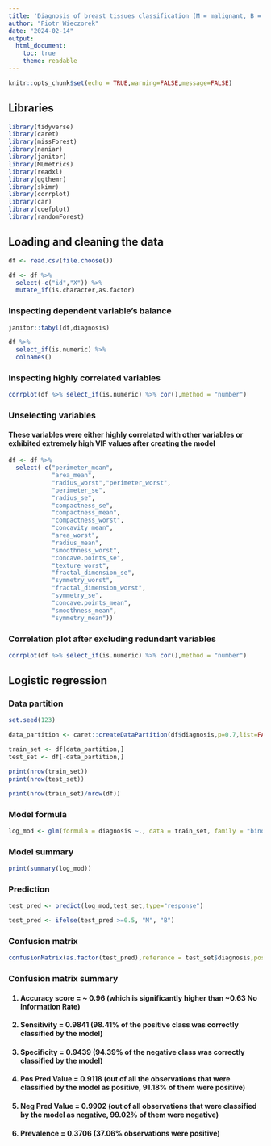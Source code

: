 ---
title: 'Diagnosis of breast tissues classification (M = malignant, B = benign)'
author: "Piotr Wieczorek"
date: "2024-02-14"
output: 
  html_document: 
    toc: true
    theme: readable
---

```{r setup, include=FALSE}
knitr::opts_chunk$set(echo = TRUE,warning=FALSE,message=FALSE)
```


## Libraries

```{r}
library(tidyverse)
library(caret)
library(missForest)
library(naniar)
library(janitor)
library(MLmetrics)
library(readxl)
library(ggthemr)
library(skimr)
library(corrplot)
library(car)
library(coefplot)
library(randomForest)
```


## Loading and cleaning the data

```{r}
df <- read.csv(file.choose())
```


```{r}
df <- df %>%
  select(-c("id","X")) %>%
  mutate_if(is.character,as.factor)
```


### Inspecting dependent variable's balance

```{r}
janitor::tabyl(df,diagnosis)
```


```{r}
df %>%
  select_if(is.numeric) %>%
  colnames()
```

### Inspecting highly correlated variables


```{r,fig.width=12,fig.height=15}
corrplot(df %>% select_if(is.numeric) %>% cor(),method = "number")
```


### Unselecting variables


#### These variables were either highly correlated with other variables or exhibited extremely high VIF values after creating the model

```{r}
df <- df %>%
  select(-c("perimeter_mean",
            "area_mean",
            "radius_worst","perimeter_worst",
            "perimeter_se",
            "radius_se",
            "compactness_se",
            "compactness_mean",
            "compactness_worst",
            "concavity_mean",
            "area_worst",
            "radius_mean",
            "smoothness_worst",
            "concave.points_se",
            "texture_worst",
            "fractal_dimension_se",
            "symmetry_worst",
            "fractal_dimension_worst",
            "symmetry_se",
            "concave.points_mean",
            "smoothness_mean",
            "symmetry_mean"))
```



### Correlation plot after excluding redundant variables


```{r,fig.width=12,fig.height=15}
corrplot(df %>% select_if(is.numeric) %>% cor(),method = "number")
```


## Logistic regression

### Data partition

```{r}
set.seed(123)

data_partition <- caret::createDataPartition(df$diagnosis,p=0.7,list=FALSE)

train_set <- df[data_partition,]
test_set <- df[-data_partition,]

print(nrow(train_set))
print(nrow(test_set))

print(nrow(train_set)/nrow(df))
```

### Model formula


```{r}
log_mod <- glm(formula = diagnosis ~., data = train_set, family = "binomial")
```



### Model summary



```{r}
print(summary(log_mod))
```



### Prediction



```{r}
test_pred <- predict(log_mod,test_set,type="response")
```



```{r}
test_pred <- ifelse(test_pred >=0.5, "M", "B")
```


### Confusion matrix


```{r}
confusionMatrix(as.factor(test_pred),reference = test_set$diagnosis,positive = "M")
```


### Confusion matrix summary

<h4>1. Accuracy score = ~ 0.96 (which is significantly higher than ~0.63 No Information Rate)</h4>
<h4>2. Sensitivity = 0.9841 (98.41% of the positive class was correctly classified by the model)</h4>
<h4>3. Specificity = 0.9439 (94.39% of the negative class was correctly classified by the model)</h4>
<h4>4. Pos Pred Value = 0.9118 (out of all the observations that were classified by the model as positive, 91.18% of them were positive)</h4>
<h4>5. Neg Pred Value = 0.9902 (out of all observations that were classified by the model as negative, 99.02% of them were negative)</h4>
<h4>6. Prevalence = 0.3706 (37.06% observations were positive)</h4>










